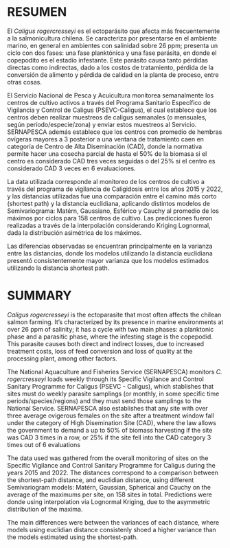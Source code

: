 # RESUMEN {.unnumbered}

El _Caligus rogercresseyi_ es el ectoparásito que afecta más frecuentemente a la salmonicultura chilena. Se caracteriza por presentarse en el ambiente marino, en general en ambientes con salinidad sobre 26 ppm; presenta un ciclo con dos fases: una fase planktónica y una fase parásita, en donde el copepodito es el estadío infestante. Este parásito causa tanto pérdidas directas como indirectas, dado a los costos de tratamiento, pérdida de la conversión de alimento y pérdida de calidad en la planta de proceso, entre otras cosas. 

El Servicio Nacional de Pesca y Acuicultura monitorea semanalmente los centros de cultivo activos a través del Programa Sanitario Específico de Vigilancia y Control de Caligus (PSEVC-Caligus), el cual establece que los centros deben realizar muestreos de caligus semanales (o mensuales, según período/especie/zona) y enviar estos muestreos al Servicio. SERNAPESCA además establece que los centros con promedio de hembras ovígeras mayores a 3 posterior a una ventana de tratamiento caen en categoría de Centro de Alta Diseminación (CAD), donde la normativa permite hacer una cosecha parcial de hasta el 50% de la biomasa si el centro es considerado CAD tres veces seguidas o del 25% si el centro es considerado CAD 3 veces en 6 evaluaciones.

La data utilizada corresponde al monitoreo de los centros de cultivo a través del programa de vigilancia de Caligidosis entre los años 2015 y 2022, y las distancias utilizadas fue una comparación entre el camino más corto (shortest path) y la distancia euclidiana, aplicando distintos modelos de Semivariograma: Matérn, Gaussiano, Esférico y Cauchy al promedio de los máximos por ciclos para 158 centros de cultivo. Las predicciones fueron realizadas a través de la interpolación considerando Kriging Lognormal, dada la distribución asimétrica de los máximos.

Las diferencias observadas se encuentran principalmente en la varianza entre las distancias, donde los modelos utilizando la distancia euclidiana presentó consistentemente mayor varianza que los modelos estimados utilizando la distancia shortest path.

\newpage

# SUMMARY {.unnumbered}

_Caligus rogercresseyi_ is the ectoparasite that most often affects the chilean salmon farming. It's characterized by its presence in marine environments at over 26 ppm of salinity; it has a cycle with two main phases: a planktonic phase and a parasitic phase, where the infesting stage is the copepodid. This parasite causes both direct and indirect losses, due to increased treatment costs, loss of feed conversion and loss of quality at the processing plant, among other factors.

The National Aquaculture and Fisheries Service (SERNAPESCA) monitors _C. rogercresseyi_ loads weekly through its Specific Vigilance and Control Sanitary Programme for Caligus (PSEVC - Caligus), which stablishes that sites must do weekly parasite samplings (or monthly, in some specific time periods/species/regions) and they must send those samplings to the National Service. SERNAPESCA also establishes that any site with over three average ovigerous females on the site after a treatment window fall under the category of High Disemination Site (CAD), where the law allows the government to demand a up to 50% of biomass harvesting if the site was CAD 3 times in a row, or 25% if the site fell into the CAD category 3 times out of 6 evaluations

The data used was gathered from the overall monitoring of sites on the Specific Vigilance and Control Sanitary Programme for Caligus during the years 2015 and 2022. The distances correspond to a comparison between the shortest-path distance, and euclidian distance, using different Semivariogram models: Matérn, Gaussian, Spherical and Cauchy on the average of the maximums per site, on 158 sites in total. Predictions were donde using interpolation via Lognormal Kriging, due to the asymmetric distribution of the maxima.

The main differences were between the variances of each distance, where models using euclidian distance consistenly shoed a higher variance than the models estimated using the shortest-path.